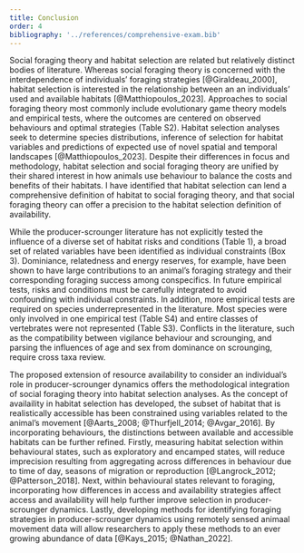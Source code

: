 ```yaml
---
title: Conclusion
order: 4
bibliography: '../references/comprehensive-exam.bib'
---
```




Social foraging theory and habitat selection are related but relatively distinct bodies of literature. Whereas social foraging theory is concerned with the interdependence of individuals' foraging strategies [@Giraldeau_2000], habitat selection is interested in the relationship between an an individuals' used and available habitats [@Matthiopoulos_2023]. Approaches to social foraging theory most commonly include evolutionary game theory models and empirical tests, where the outcomes are centered on observed behaviours and optimal strategies (Table S2). Habitat selection analyses seek to determine species distributions, inference of selection for habitat variables and predictions of expected use of novel spatial and temporal landscapes [@Matthiopoulos_2023]. Despite their differences in focus and methodology, habitat selection and social foraging theory are unified by their shared interest in how animals use behaviour to balance the costs and benefits of their habitats.  I have identified that habitat selection can lend a comprehensive definition of habitat to social foraging theory, and that social foraging theory can offer a precision to the habitat selection definition of availability. 

While the producer-scrounger literature has not explicitly tested the influence of a diverse set of habitat risks and conditions (Table 1), a broad set of related variables have been identified as individual constraints (Box 3). Dominiance, relatedness and energy reserves, for example, have been shown to have large contributions to an animal's foraging strategy and their corresponding foraging success among conspecifics. In future empirical tests, risks and conditions must be carefully integrated to avoid confounding with individual constraints. In addition, more empirical tests are required on species underrepresented in the literature. Most species were only involved in one empirical test (Table S4) and entire classes of vertebrates were not represented (Table S3). Conflicts in the literature, such as the compatibility between vigilance behaviour and scrounging, and parsing the influences of age and sex from dominance on scrounging, require cross taxa review. 

The proposed extension of resource availability to consider an individual's role in producer-scrounger dynamics offers the methodological integration of social foraging theory into habitat selection analyses. As the concept of availaility in habitat selection has developed, the subset of habitat that is realistically accessible has been constrained using variables related to the animal's movement [@Aarts_2008; @Thurfjell_2014; @Avgar_2016]. By incorporating behaviours, the distinctions between available and accessible habitats can be further refined. Firstly, measuring habitat selection within behavioural states, such as exploratory and encamped states, will reduce imprecision resulting from aggregating across differences in behaviour due to time of day, seasons of migration or reproduction [@Langrock_2012; @Patterson_2018]. Next, within behavioural states relevant to foraging, incorporating how differences in access and availability  strategies affect access and availability will help further improve selection in producer-scrounger dynamics. Lastly, developing methods for identifying foraging strategies in producer-scrounger dynamics using remotely sensed animaal movement data will allow researchers to apply these methods to an ever growing abundance of data [@Kays_2015; @Nathan_2022]. 